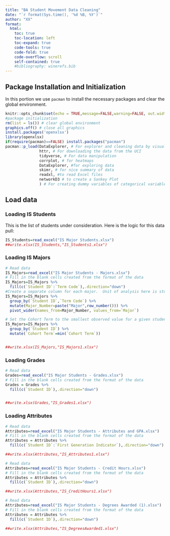 ---
title: "BA Student Movement Data Cleaning"
date: "`r format(Sys.time(), '%d %B, %Y')`"
author: "XX"
format: 
  html:
    toc: true
    toc-location: left
    toc-expand: true
    code-tools: true 
    code-fold: true
    code-overflow: scroll
    self-contained: true
    #bibliography: winerefs.bib
---


## Package Installation and Initialization

In this portion we use `pacman` to install the necessary packages and clear the global environment.

```{r setup,message=FALSE,warning=FALSE}
knitr::opts_chunk$set(echo = TRUE,message=FALSE,warning=FALSE, out.width = "100%")
#package initialization
rm(list = ls()) # clear global environment
graphics.off() # close all graphics
install.packages('openxlsx')     
library(openxlsx)
if(require(pacman)==FALSE) install.packages("pacman")
pacman::p_load(DataExplorer, # For explorer and cleaning data by visualizing missing values.
               httr, # For downloading the data from the UCI
               tidyverse, # For data manipulation
               corrplot, # for heatmaps
               DataExplorer, #for exploring data
               skimr, # for nice summary of data
               readxl, #to read Excel files
               networkD3 # to create a Sankey Plot
               ) # For creating dummy variables of categorical variables automatically.)
```

## Load data
 
### Loading IS Students

This is the list of students under consideration.  Here is the logic for this data pull:



```{r}
IS_Students=read_excel("IS Major Students.xlsx")
##write.xlsx(IS_Students,"IS_Students1.xlsx")

```


### Loading IS Majors

```{r}
# Read data
IS_Majors=read_excel("IS Major Students - Majors.xlsx")
# Fill in the blank cells created from the format of the data
IS_Majors=IS_Majors %>% 
  fill(c(`Student ID`:`Term Code`),.direction="down")
#Create a separate column for each major.  Unit of analysis here is student by Term Code
IS_Majors=IS_Majors %>% 
  group_by(`Student ID`,`Term Code`) %>% 
  mutate(Major_Number=paste("Major",row_number())) %>% 
  pivot_wider(names_from=Major_Number, values_from=`Major`) 

# Set the Cohort Term to the smallest observed value for a given student. 
IS_Majors=IS_Majors %>% 
  group_by(`Student ID`) %>% 
  mutate(`Cohort Term`=min(`Cohort Term`)) 


##write.xlsx(IS_Majors,"IS_Majors1.xlsx")
```

### Loading Grades

```{r}
# Read data
Grades=read_excel("IS Major Students - Grades.xlsx")
# Fill in the blank cells created from the format of the data
Grades = Grades %>% 
  fill(c(`Student ID`),.direction="down")


##write.xlsx(Grades,"IS_Grades1.xlsx")
```

### Loading Attributes


```{r}
# Read data
Attributes=read_excel("IS Major Students - Attributes and GPA.xlsx")
# Fill in the blank cells created from the format of the data
Attributes = Attributes %>% 
  fill(c(`Student ID`:`First Generation Indicator`),.direction="down")

##write.xlsx(Attributes,"IS_Attributes1.xlsx")
```

```{r}
# Read data
Attributes=read_excel("IS Major Students - Credit Hours.xlsx")
# Fill in the blank cells created from the format of the data
Attributes = Attributes %>% 
  fill(c(`Student ID`),.direction="down")

##write.xlsx(Attributes,"IS_CreditHours1.xlsx")
```


```{r}
# Read data
Attributes=read_excel("IS Major Students - Degrees Awarded (1).xlsx")
# Fill in the blank cells created from the format of the data
Attributes = Attributes %>% 
  fill(c(`Student ID`),.direction="down")

##write.xlsx(Attributes,"IS_DegreesAwarded1.xlsx")
```